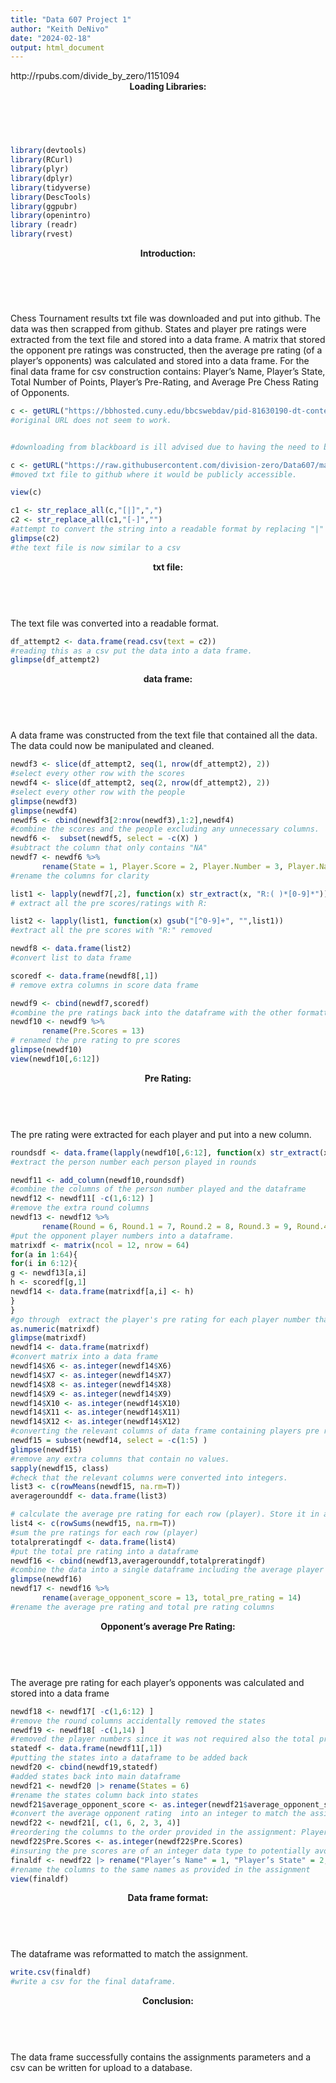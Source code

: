 ```yaml
---
title: "Data 607 Project 1"
author: "Keith DeNivo"
date: "2024-02-18"
output: html_document
---
```

http://rpubs.com/divide_by_zero/1151094
<b><header>Loading Libraries:</header></b><br>
```r
library(devtools)
library(RCurl)
library(plyr)
library(dplyr)
library(tidyverse)
library(DescTools)
library(ggpubr)
library(openintro)
library (readr)
library(rvest)
```
<b><header>Introduction:</header></b><br>

Chess Tournament results txt file was downloaded and put into github.  The data was then scrapped from github. States and player pre ratings were extracted from the text file and stored into a data frame.  A matrix that stored the opponent pre ratings was constructed, then the average pre rating (of a player's opponents) was calculated and stored into a data frame. For the final data frame for csv construction contains: Player’s Name, Player’s State, Total Number of Points, Player’s Pre-Rating, and Average Pre Chess Rating of Opponents.
```r


c <- getURL("https://bbhosted.cuny.edu/bbcswebdav/pid-81630190-dt-content-rid-636011541_1/xid-636011541_1")
#original URL does not seem to work.


#downloading from blackboard is ill advised due to having the need to be signed in

c <- getURL("https://raw.githubusercontent.com/division-zero/Data607/main/Project1/7645617.txt")
#moved txt file to github where it would be publicly accessible. 

view(c)

c1 <- str_replace_all(c,"[|]",",")
c2 <- str_replace_all(c1,"[-]","")
#attempt to convert the string into a readable format by replacing "|" into "," removing "-"
glimpse(c2)
#the text file is now similar to a csv
```
<b><header>txt file:</header></b><br>
The text file was converted into a readable format.

```r
df_attempt2 <- data.frame(read.csv(text = c2))
#reading this as a csv put the data into a data frame.
glimpse(df_attempt2)
```
<b><header>data frame:</header></b><br>
A data frame was constructed from the text file that contained all the data. The data could now be manipulated and cleaned.
```r
newdf3 <- slice(df_attempt2, seq(1, nrow(df_attempt2), 2))
#select every other row with the scores
newdf4 <- slice(df_attempt2, seq(2, nrow(df_attempt2), 2))
#select every other row with the people
glimpse(newdf3)
glimpse(newdf4)
newdf5 <- cbind(newdf3[2:nrow(newdf3),1:2],newdf4)
#combine the scores and the people excluding any unnecessary columns.
newdf6 <-  subset(newdf5, select = -c(X) ) 
#subtract the column that only contains "NA"
newdf7 <- newdf6 %>% 
       rename(State = 1, Player.Score = 2, Player.Number = 3, Player.Names = 4)
#rename the columns for clarity

list1 <- lapply(newdf7[,2], function(x) str_extract(x, "R:( )*[0-9]*"))
# extract all the pre scores/ratings with R:

list2 <- lapply(list1, function(x) gsub("[^0-9]+", "",list1))
#extract all the pre scores with "R:" removed

newdf8 <- data.frame(list2)
#convert list to data frame

scoredf <- data.frame(newdf8[,1])
# remove extra columns in score data frame

newdf9 <- cbind(newdf7,scoredf)
#combine the pre ratings back into the dataframe with the other formatting removed
newdf10 <- newdf9 %>% 
       rename(Pre.Scores = 13)
# renamed the pre rating to pre scores
glimpse(newdf10)
view(newdf10[,6:12])
```
<b><header>Pre Rating:</header></b><br>
The pre rating were extracted for each player and put into a new column.
```r
roundsdf <- data.frame(lapply(newdf10[,6:12], function(x) str_extract(x, "[0-9]+")))
#extract the person number each person played in rounds

newdf11 <- add_column(newdf10,roundsdf)
#combine the columns of the person number played and the dataframe
newdf12 <- newdf11[ -c(1,6:12) ]
#remove the extra round columns
newdf13 <- newdf12 %>% 
       rename(Round = 6, Round.1 = 7, Round.2 = 8, Round.3 = 9, Round.4 = 10, Round.5 = 11, Round.6 = 12)
#put the opponent player numbers into a dataframe.
matrixdf <- matrix(ncol = 12, nrow = 64)
for(a in 1:64){
for(i in 6:12){
g <- newdf13[a,i]
h <- scoredf[g,1]
newdf14 <- data.frame(matrixdf[a,i] <- h)
}
}
#go through  extract the player's pre rating for each player number that each player played. Store it in a matrix in positions corresponding to the player and the round. each row will have the opponent pre rating score.
as.numeric(matrixdf)
glimpse(matrixdf)
newdf14 <- data.frame(matrixdf)
#convert matrix into a data frame
newdf14$X6 <- as.integer(newdf14$X6)
newdf14$X7 <- as.integer(newdf14$X7)
newdf14$X8 <- as.integer(newdf14$X8)
newdf14$X9 <- as.integer(newdf14$X9)
newdf14$X10 <- as.integer(newdf14$X10)
newdf14$X11 <- as.integer(newdf14$X11)
newdf14$X12 <- as.integer(newdf14$X12)
#converting the relevant columns of data frame containing players pre ratings into numbers
newdf15 = subset(newdf14, select = -c(1:5) )
glimpse(newdf15)
#remove any extra columns that contain no values.
sapply(newdf15, class)
#check that the relevant columns were converted into integers.
list3 <- c(rowMeans(newdf15, na.rm=T))
averagerounddf <- data.frame(list3)

# calculate the average pre rating for each row (player). Store it in a dataframe.
list4 <- c(rowSums(newdf15, na.rm=T))
#sum the pre ratings for each row (player)
totalpreratingdf <- data.frame(list4)
#put the total pre rating into a dataframe
newdf16 <- cbind(newdf13,averagerounddf,totalpreratingdf)
#combine the data into a single dataframe including the average player pre rating
glimpse(newdf16)
newdf17 <- newdf16 %>% 
       rename(average_opponent_score = 13, total_pre_rating = 14)
#rename the average pre rating and total pre rating columns
```

<b><header>Opponent's average Pre Rating:</header></b><br>
The average pre rating for each player's opponents was calculated and stored into a data frame


```r
newdf18 <- newdf17[ -c(1,6:12) ]
#remove the round columns accidentally removed the states
newdf19 <- newdf18[ -c(1,14) ]
#removed the player numbers since it was not required also the total pre ratings were meant to be removed but there was a typo
statedf <- data.frame(newdf11[,1])
#putting the states into a dataframe to be added back
newdf20 <- cbind(newdf19,statedf)
#added states back into main dataframe
newdf21 <- newdf20 |> rename(States = 6)
#rename the states column back into states
newdf21$average_opponent_score <- as.integer(newdf21$average_opponent_score)
#convert the average opponent rating  into an integer to match the assignment output "1605"
newdf22 <- newdf21[, c(1, 6, 2, 3, 4)]
#reordering the columns to the order provided in the assignment: Player’s Name, Player’s State, Total Number of Points, Player’s Pre-Rating, and Average Pre Chess Rating of Opponents
newdf22$Pre.Scores <- as.integer(newdf22$Pre.Scores)
#insuring the pre scores are of an integer data type to potentially avoid issues.
finaldf <- newdf22 |> rename("Player’s Name" = 1, "Player’s State" = 2, "Total Number of Points" = 3, "Player’s Pre-Rating" = 4,  "Average Pre Chess Rating of Opponents" = 5)
#rename the columns to the same names as provided in the assignment
view(finaldf)
```
<b><header>Data frame format:</header></b><br>
The dataframe was reformatted to match the assignment.
```r
write.csv(finaldf)
#write a csv for the final dataframe.

```
<b><header>Conclusion:</header></b><br>
The data frame successfully contains the assignments parameters and a csv can be written for upload to a database.